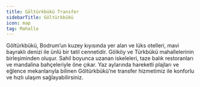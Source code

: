 ```yaml
---
title: Göltürkbükü Transfer
sidebarTitle: Göltürkbükü
icon: map
tag: Mahalle
---
```


Göltürkbükü, Bodrum’un kuzey kıyısında yer alan ve lüks otelleri, mavi bayraklı denizi ile ünlü bir tatil cennetidir. Gölköy ve Türkbükü mahallelerinin birleşiminden oluşur. Sahil boyunca uzanan iskeleleri, taze balık restoranları ve mandalina bahçeleriyle öne çıkar. Yaz aylarında hareketli plajları ve eğlence mekanlarıyla bilinen Göltürkbükü’ne transfer hizmetimiz ile konforlu ve hızlı ulaşım sağlayabilirsiniz.

